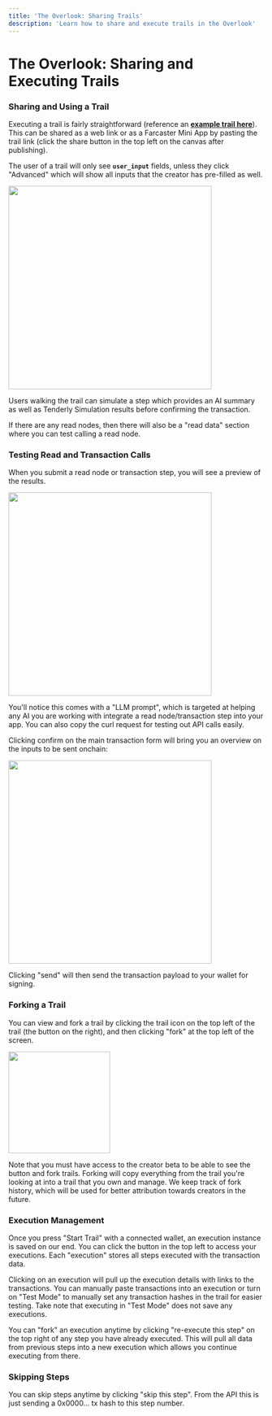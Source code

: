 ```yaml
---
title: 'The Overlook: Sharing Trails'
description: 'Learn how to share and execute trails in the Overlook'
---
```


# The Overlook: Sharing and Executing Trails

### Sharing and Using a Trail

Executing a trail is fairly straightforward (reference an [**example trail here**](https://herd.eco/trails/0197137c-2be8-7c84-a6dd-69a6daa97026/walk)). This can be shared as a web link or as a Farcaster Mini App by pasting the trail link (click the share button in the top left on the canvas after publishing). 

The user of a trail will only see **`user_input`** fields, unless they click "Advanced" which will show all inputs that the creator has pre-filled as well.

<img height="400" src="/images/overlook-main.png" />

Users walking the trail can simulate a step which provides an AI summary as well as Tenderly Simulation results before confirming the transaction.

<Info>
If there are any read nodes, then there will also be a "read data" section where you can test calling a read node.
</Info>

### Testing Read and Transaction Calls

When you submit a read node or transaction step, you will see a preview of the results.

<img height="400" src="/images/overlook-results.png" />

You'll notice this comes with a "LLM prompt", which is targeted at helping any AI you are working with integrate a read node/transaction step into your app. You can also copy the curl request for testing out API calls easily.

Clicking confirm on the main transaction form will bring you an overview on the inputs to be sent onchain:

<img height="400" src="/images/overlook-confirm.png" />

Clicking "send" will then send the transaction payload to your wallet for signing.

### Forking a Trail

You can view and fork a trail by clicking the trail icon on the top left of the trail (the button on the right), and then clicking "fork" at the top left of the screen.

<img height="200" src="/images/overlook-fork.png" />

Note that you must have access to the creator beta to be able to see the button and fork trails. Forking will copy everything from the trail you're looking at into a trail that you own and manage. We keep track of fork history, which will be used for better attribution towards creators in the future.

### Execution Management

Once you press "Start Trail" with a connected wallet, an execution instance is saved on our end. You can click the button in the top left to access your executions. Each "execution" stores all steps executed with the transaction data.

Clicking on an execution will pull up the execution details with links to the transactions. You can manually paste transactions into an execution or turn on "Test Mode" to manually set any transaction hashes in the trail for easier testing. Take note that executing in "Test Mode" does not save any executions.

<Info>
You can "fork" an execution anytime by clicking "re-execute this step" on the top right of any step you have already executed. This will pull all data from previous steps into a new execution which allows you continue executing from there.
</Info>

### Skipping Steps

You can skip steps anytime by clicking "skip this step". From the API this is just sending a 0x0000… tx hash to this step number. 